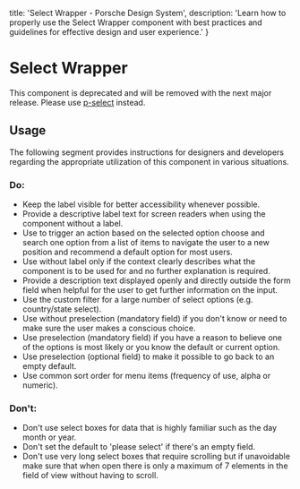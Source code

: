 
  title: 'Select Wrapper - Porsche Design System',
  description: 'Learn how to properly use the Select Wrapper component with best practices and guidelines for effective design and user experience.'
}

# Select Wrapper <ComponentStatus tagName="p-select-wrapper"></ComponentStatus>

<TableOfContents headings={[]} />

<Notification heading="Deprecation hint" heading-tag="h2" state="error">
  This component is deprecated and will be removed with the next major release.
  Please use <a href="/components/select/">p-select</a> instead.
</Notification>

## Usage

The following segment provides instructions for designers and developers regarding the appropriate utilization of this
component in various situations.

### Do:

- Keep the label visible for better accessibility whenever possible.
- Provide a descriptive label text for screen readers when using the component without a label.
- Use to trigger an action based on the selected option choose and search one option from a list of items to navigate
the user to a new position and recommend a default option for most users.
- Use without label only if the context clearly describes what the component is to be used for and no further
explanation is required.
- Provide a description text displayed openly and directly outside the form field when helpful for the user to get
further information on the input.
- Use the custom filter for a large number of select options (e.g. country/state select).
- Use without preselection (mandatory field) if you don't know or need to make sure the user makes a conscious choice.
- Use preselection (mandatory field) if you have a reason to believe one of the options is most likely or you know the
default or current option.
- Use preselection (optional field) to make it possible to go back to an empty default.
- Use common sort order for menu items (frequency of use, alpha or numeric).

### Don't:

- Don't use select boxes for data that is highly familiar such as the day month or year.
- Don't set the default to 'please select' if there's an empty field.
- Don't use very long select boxes that require scrolling but if unavoidable make sure that when open there is only a
maximum of 7 elements in the field of view without having to scroll.
